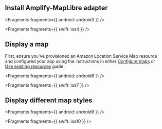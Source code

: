 ## Install Amplify-MapLibre adapter


<Fragments fragments={{ android: android3 }} />


<Fragments fragments={{ swift: ios4 }} />

## Display a map

First, ensure you've provisioned an Amazon Location Service Map resource and configured your app using the instructions in either [Configure maps](/gen1/[platform]/prev/build-a-backend/more-features/geo/set-up-geo/) or [Use existing resources](/gen1/[platform]/prev/build-a-backend/more-features/geo/existing-resources/) guide.


<Fragments fragments={{ android: android6 }} />


<Fragments fragments={{ swift: ios7 }} />

## Display different map styles


<Fragments fragments={{ android: android9 }} />


<Fragments fragments={{ swift: ios10 }} />
